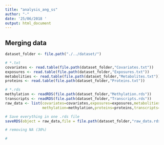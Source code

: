 ```yaml
---
title: "analysis_ang_ss"
author: "-"
date: '25/06/2018 '
output: html_document
---
```


## Merging data

```r
dataset_folder <- file.path("./../dataset/")

# *.txt
covariates <- read.table(file.path(dataset_folder,"Covariates.txt"))
exposures <- read.table(file.path(dataset_folder,"Exposures.txt"))
metabolities <- read.table(file.path(dataset_folder,"Metabolites.txt"))
proteins <- read.table(file.path(dataset_folder,"Proteins.txt"))

# *.rds
methylation <- readRDS(file.path(dataset_folder,"Methylation.rds"))
transcripts <- readRDS(file.path(dataset_folder,"Transcripts.rds"))
raw_data <- list(covariates=covariates,exposures=exposures,metabolities=metabolities,
                 methylation=methylation,proteins=proteins,transcripts=transcripts)

# Save everything in one .rds file
saveRDS(object = raw_data,file = file.path(dataset_folder,"raw_data.rds"))
```

```r
# removing NA (30%)
```

```r
# 
```


